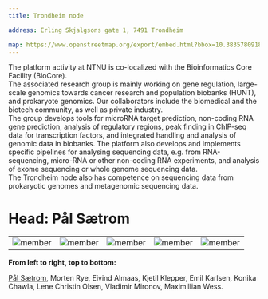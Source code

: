 ---
title: Trondheim node

address: Erling Skjalgsons gate 1, 7491 Trondheim

map: https://www.openstreetmap.org/export/embed.html?bbox=10.38357809185982%2C63.41694633736231%2C10.394768267869951%2C63.42271667428782&layer=mapnik&marker=63.419451681013936%2C10.391073179864883
---


The platform activity at NTNU is co-localized with the Bio­informatics Core Facility (BioCore).
<br/>
The associated research group is mainly working on gene regulation, large-scale genomics towards cancer research and population bio­banks (HUNT), and prokaryote genomics. Our collaborators include the biomedical and the biotech community, as well as private industry. 
<br/>
The group develops tools for microRNA target prediction, non-coding RNA gene prediction, analysis of regulatory regions, peak finding in ChIP-seq data for transcription factors, and integrated handling and analysis of genomic data in biobanks. The platform also develops and implements specific pipelines for analysing sequencing data, e.g. from RNA-sequencing, micro-RNA or other non-coding RNA experiments, and analysis of exome sequencing or whole genome sequencing data. 
<br/>
The Trondheim node also has competence on sequencing data from prokaryotic genomes and metagenomic sequencing data.
<br/>
# **Head: Pål Sætrom**


||||||
:-:|:-:|:-:|:-:|:-:
![member](../../assets/people/paal-saetrom.png) |![member](../../assets/people/Morten_Rye.jpg) | ![member](../../assets/people/eivind_almaas.jpg) | ![member](../../assets/people/kjetil_klepper.jpg) | ![member](../../assets/people/emil_karlsen.jpg)  | ![member](../../assets/people/konika_chawla.jpg) | ![member](../../assets/people/vladimir_mironov.jpg)  | ![member](../../assets/people/maximilian_wess.jpg) 


**From left to right, top to bottom:**

[Pål Sætrom](https://www.ntnu.no/ansatte/pal.satrom), Morten Rye, Eivind Almaas, Kjetil Klepper, Emil Karlsen, Konika Chawla, Lene Christin Olsen, Vladimir Mironov, Maximillian Wess.
